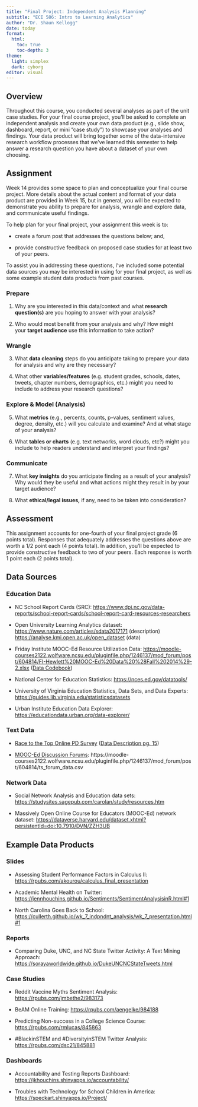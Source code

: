 ```yaml
---
title: "Final Project: Independent Analysis Planning"
subtitle: "ECI 586: Intro to Learning Analytics"
author: "Dr. Shaun Kellogg"
date: today
format:
  html:
    toc: true
    toc-depth: 3
theme:
  light: simplex
  dark: cyborg
editor: visual
---
```


## Overview

Throughout this course, you conducted several analyses as part of the unit case studies. For your final course project, you'll be asked to complete an independent analysis and create your own data product (e.g., slide show, dashboard, report, or mini "case study") to showcase your analyses and findings. Your data product will bring together some of the data-intensive research workflow processes that we've learned this semester to help answer a research question you have about a dataset of your own choosing.

## Assignment

Week 14 provides some space to plan and conceptualize your final course project. More details about the actual content and format of your data product are provided in Week 15, but in general, you will be expected to demonstrate you ability to prepare for analysis, wrangle and explore data, and communicate useful findings.

To help plan for your final project, your assignment this week is to:

-   create a forum post that addresses the questions below; and,

-   provide constructive feedback on proposed case studies for at least two of your peers.

To assist you in addressing these questions, I've included some potential data sources you may be interested in using for your final project, as well as some example student data products from past courses.

### Prepare

1.  Why are you interested in this data/context and what **research question(s)** are you hoping to answer with your analysis?

2.  Who would most benefit from your analysis and why? How might your **target audience** use this information to take action?

### Wrangle

3.  What **data cleaning** steps do you anticipate taking to prepare your data for analysis and why are they necessary? 

4.  What other **variables/features** (e.g. student grades, schools, dates, tweets, chapter numbers, demographics, etc.) might you need to include to address your research questions?

### Explore & Model (Analysis)

5.  What **metrics** (e.g., percents, counts, p-values, sentiment values, degree, density, etc.) will you calculate and examine? And at what stage of your analysis?

6.  What **tables or charts** (e.g. text networks, word clouds, etc?) might you include to help readers understand and interpret your findings?

### Communicate

7.  What **key insights** do you anticipate finding as a result of your analysis? Why would they be useful and what actions might they result in by your target audience?

8.  What **ethical/legal issues,** if any, need to be taken into consideration?

## Assessment

This assignment accounts for one-fourth of your final project grade (6 points total). Responses that adequately addresses the questions above are worth a 1/2 point each (4 points total). In addition, you'll be expected to provide constructive feedback to two of your peers. Each response is worth 1 point each (2 points total).

## Data Sources

### Education Data

-   NC School Report Cards (SRC): <https://www.dpi.nc.gov/data-reports/school-report-cards/school-report-card-resources-researchers>

-   Open University Learning Analytics dataset:\
    [https://www.nature.com/articles/sdata2017171](https://www.nature.com/articles/sdata2017171https://www.nature.com/articles/sdata2017171) (description)\
    <https://analyse.kmi.open.ac.uk/open_dataset> (data)

-   Friday Institute MOOC-Ed Resource Utilization Data: <https://moodle-courses2122.wolfware.ncsu.edu/pluginfile.php/1246137/mod_forum/post/604814/FI-Hewlett%20MOOC-Ed%20Data%20%28Fall%202014%29-2.xlsx> ([Data Codebook](https://moodle-courses2122.wolfware.ncsu.edu/pluginfile.php/1246137/mod_forum/post/604814/MOOC-Ed%20Data%20Set%202%20Description.docx))

-   National Center for Education Statistics: <https://nces.ed.gov/datatools/>

-   University of Virginia Education Statistics, Data Sets, and Data Experts: <https://guides.lib.virginia.edu/statisticsdatasets>

-   Urban Institute Education Data Explorer: <https://educationdata.urban.org/data-explorer/>

### Text Data

-   [Race to the Top Online PD Survey](https://moodle-courses2122.wolfware.ncsu.edu/pluginfile.php/1246137/mod_forum/post/604814/opd_survey.csv) ([Data Description pg. 15](https://moodle-courses2122.wolfware.ncsu.edu/pluginfile.php/1246137/mod_forum/post/604814/0%20-%20OPD_Y1_FINAL_11_9_12%20copy.jpg))

-   [MOOC-Ed Discussion Forums](https://moodle-courses2122.wolfware.ncsu.edu/pluginfile.php/1246137/mod_forum/post/604814/ts_forum_data.csv): https://moodle-courses2122.wolfware.ncsu.edu/pluginfile.php/1246137/mod_forum/post/604814/ts_forum_data.csv

### Network Data

-   Social Network Analysis and Education data sets: <https://studysites.sagepub.com/carolan/study/resources.htm>

-   Massively Open Online Course for Educators (MOOC-Ed) network dataset: <https://dataverse.harvard.edu/dataset.xhtml?persistentId=doi:10.7910/DVN/ZZH3UB>

## Example Data Products

### Slides

-   Assessing Student Performance Factors in Calculus II: <https://rpubs.com/akourou/calculus_final_presentation>

-   Academic Mental Health on Twitter: <https://jennhouchins.github.io/Sentiments/SentimentAnalysisinR.html#1>

-   North Carolina Goes Back to School: <https://cullerth.github.io/wk_7_indpndnt_analysis/wk_7_presentation.html#1>

### Reports

-   Comparing Duke, UNC, and NC State Twitter Activity: A Text Mining Approach: <https://sorayaworldwide.github.io/DukeUNCNCStateTweets.html>

### Case Studies

-   Reddit Vaccine Myths Sentiment Analysis: <https://rpubs.com/jmbethe2/983173>

-   BeAM Online Training: <https://rpubs.com/aengelke/984188>

-   Predicting Non-success in a College Science Course: <https://rpubs.com/rmlucas/845863>

-   #BlackinSTEM and #DiversityinSTEM Twitter Analysis: <https://rpubs.com/dsc21/845881>

### Dashboards

-   Accountability and Testing Reports Dashboard: <https://jkhouchins.shinyapps.io/accountability/>

-   Troubles with Technology for School Children in America: <https://speckart.shinyapps.io/Project/>
